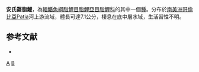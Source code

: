 {{Speciesbox 
| taxon = Bryconamericus andresoi
| status = NE
| status_system = IUCN3.1
| authority = [[Román-Valencia|Román-Valencia]], 2003
| synonyms = 
}}
'''安氏齧脂鯉'''，為[[輻鰭魚綱|輻鰭魚綱]][[脂鯉目|脂鯉目]][[脂鯉亞目|脂鯉亞目]][[脂鯉科|脂鯉科]]的其中一個[[種|種]]。分布於[[南美洲|南美洲]][[哥倫比亞|哥倫比亞]]Patia河上游流域，體長可達7.1公分，棲息在底中層水域，生活習性不明。

==参考文献==
{{refbegin}}
*{{FishBase_species|genus=Bryconamericus|species=andresoi|year=2014|month=1}}
{{refend}}

{{Taxonbar|from=Q528429}}

[[Category:齧脂鯉屬|A]]
[[Category:2003年描述的鱼类|B]]

{{魚類小作品}}